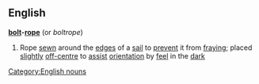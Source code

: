 ==English==
'''[[bolt]]-[[rope]]'''  (or ''boltrope'')
#{{nautical}} Rope [[sewn]] around the [[edge]]s of a [[sail]] to [[prevent]] it from [[fraying]]; placed [[slightly]] [[off-centre]] to [[assist]] [[orientation]] by [[feel]] in the [[dark]]
[[Category:English nouns]]